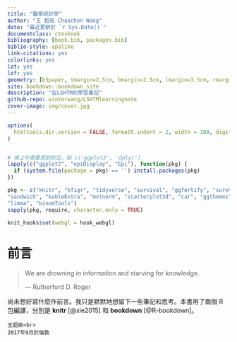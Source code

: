 ```yaml
---
title: "醫學統計學"
author: "王 超辰 Chaochen Wang"
date: "最近更新於 `r Sys.Date()`"
documentclass: ctexbook
bibliography: [book.bib, packages.bib]
biblio-style: apalike
link-citations: yes
colorlinks: yes
lot: yes
lof: yes
geometry: [b5paper, tmargin=2.5cm, bmargin=2.5cm, lmargin=3.5cm, rmargin=2.5cm]
site: bookdown::bookdown_site
description: "在LSHTM的學習筆記"
github-repo: winterwang/LSHTMlearningnote
cover-image: img/cover.jpg
---
```


```r
options(
  htmltools.dir.version = FALSE, formatR.indent = 2, width = 100, digits = 4
)


# 填上你需要用到的包，如 c('ggplot2', 'dplyr')
lapply(c("ggplot2", "epiDisplay", "Epi"), function(pkg) {
  if (system.file(package = pkg) == '') install.packages(pkg)
})

pkg <- c("knitr", "kfigr", "tidyverse", "survival", "ggfortify", "survminer", "haven", "plotly","gridExtra", "Epi", "KMsurv", "gnm", "cmprsk", "mstate", "flexsurv", "splines", "epitools", "eha", "shiny", "epiR", "rgl", "ggplot2", "epiDisplay","margins" , "MASS", 
"sandwich", "kableExtra", "mvtnorm", "scatterplot3d", "car", "ggthemes", "plyr", "ggsci",
"limma", "binomTools")
sapply(pkg, require, character.only = TRUE)

knit_hooks$set(webgl = hook_webgl)

```

# 前言 {-}

> We are drowning in information and starving for knowledge.
>
> --- Rutherford D. Roger


尚未想好寫什麼作前言。我只是默默地想留下一些筆記和思考。本書用了兩個 R 包編譯，分別是 **knitr**\index{knitr} [@xie2015] 和 **bookdown**\index{bookdown} [@R-bookdown]。



```block2
王超辰<br>
2017年9月於倫敦
```
